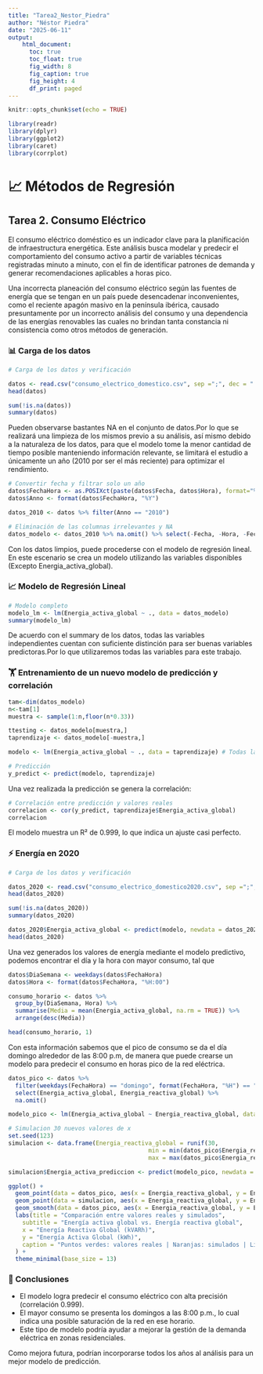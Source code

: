```yaml
---
title: "Tarea2_Nestor_Piedra"
author: "Néstor Piedra"
date: "2025-06-11"
output:
    html_document: 
      toc: true
      toc_float: true
      fig_width: 8
      fig_caption: true
      fig_height: 4
      df_print: paged
---
```


```r
knitr::opts_chunk$set(echo = TRUE)
```


```r

library(readr)
library(dplyr)
library(ggplot2)
library(caret)
library(corrplot)

```

# 📈 Métodos de Regresión

## Tarea 2. Consumo Eléctrico

El consumo eléctrico doméstico es un indicador clave para la planificación de infraestructura energética. Este análisis busca modelar y predecir el comportamiento del consumo activo a partir de variables técnicas registradas minuto a minuto, con el fin de identificar patrones de demanda y generar recomendaciones aplicables a horas pico.

Una incorrecta planeación del consumo eléctrico según las fuentes de energía que se tengan en un país puede desencadenar inconvenientes, como el reciente apagón masivo en la península ibérica, causado presuntamente por un incorrecto análisis del consumo y una dependencia de las energías renovables las cuales no brindan tanta constancia ni consistencia como otros métodos de generación.

### 📊 Carga de los datos

```r

# Carga de los datos y verificación

datos <- read.csv("consumo_electrico_domestico.csv", sep =";", dec = ".", header=TRUE, stringsAsFactors = TRUE)
head(datos)

sum(!is.na(datos))
summary(datos)

```
Pueden observarse bastantes NA en el conjunto de datos.Por lo que se realizará una limpieza de los mismos previo a su análisis, así mismo debido a la naturaleza de los datos, para que el modelo tome la menor cantidad de tiempo posible manteniendo información relevante, se limitará el estudio a únicamente un año (2010 por ser el más reciente) para optimizar el rendimiento.

```r

# Convertir fecha y filtrar solo un año 
datos$FechaHora <- as.POSIXct(paste(datos$Fecha, datos$Hora), format="%d/%m/%Y %H:%M:%S")
datos$Anno <- format(datos$FechaHora, "%Y")

datos_2010 <- datos %>% filter(Anno == "2010")

# Eliminación de las columnas irrelevantes y NA
datos_modelo <- datos_2010 %>% na.omit() %>% select(-Fecha, -Hora, -FechaHora, -Anno) 
```

Con los datos limpios, puede procederse con el modelo de regresión lineal. En este escenario se crea un modelo utilizando las variables disponibles (Excepto Energia_activa_global).

### 📈  Modelo de Regresión Lineal

```r

# Modelo completo
modelo_lm <- lm(Energia_activa_global ~ ., data = datos_modelo)
summary(modelo_lm)

```

De acuerdo con el summary de los datos, todas las variables independientes cuentan con suficiente distinción para ser buenas variables predictoras.Por lo que utilizaremos todas las variables para este trabajo.

### 🏋 Entrenamiento de un nuevo modelo de predicción y correlación

```r

tam<-dim(datos_modelo)
n<-tam[1]
muestra <- sample(1:n,floor(n*0.33))

ttesting <- datos_modelo[muestra,]
taprendizaje <- datos_modelo[-muestra,]

modelo <- lm(Energia_activa_global ~ ., data = taprendizaje) # Todas las variables presentaron *** por lo que se utilizan todas

# Predicción
y_predict <- predict(modelo, taprendizaje)

```

Una vez realizada la predicción se genera la correlación:

```r

# Correlación entre predicción y valores reales
correlacion <- cor(y_predict, taprendizaje$Energia_activa_global)
correlacion

```

El modelo muestra un R² de 0.999, lo que indica un ajuste casi perfecto.


### ⚡ Energía en 2020

```r

# Carga de los datos y verificación

datos_2020 <- read.csv("consumo_electrico_domestico2020.csv", sep =";", dec = ".", header=TRUE, stringsAsFactors = TRUE)
head(datos_2020)

sum(!is.na(datos_2020))
summary(datos_2020)

```

```r

datos_2020$Energia_activa_global <- predict(modelo, newdata = datos_2020)
head(datos_2020)

```


Una vez generados los valores de energía mediante el modelo predictivo, podemos encontrar el día y la hora con mayor consumo, tal que

```r

datos$DiaSemana <- weekdays(datos$FechaHora)
datos$Hora <- format(datos$FechaHora, "%H:00")

consumo_horario <- datos %>%
  group_by(DiaSemana, Hora) %>%
  summarise(Media = mean(Energia_activa_global, na.rm = TRUE)) %>%
  arrange(desc(Media))

head(consumo_horario, 1)

```

Con esta información sabemos que el pico de consumo se da el día domingo alrededor de las 8:00 p.m, de manera que puede crearse un modelo para predecir el consumo en horas pico de la red eléctrica.

```r

datos_pico <- datos %>% 
  filter(weekdays(FechaHora) == "domingo", format(FechaHora, "%H") == "20") %>%
  select(Energia_activa_global, Energia_reactiva_global) %>%
  na.omit()

modelo_pico <- lm(Energia_activa_global ~ Energia_reactiva_global, data = datos_pico)

# Simulacion 30 nuevos valores de x
set.seed(123)
simulacion <- data.frame(Energia_reactiva_global = runif(30, 
                                        min = min(datos_pico$Energia_reactiva_global), 
                                        max = max(datos_pico$Energia_reactiva_global)))

simulacion$Energia_activa_prediccion <- predict(modelo_pico, newdata = simulacion)

ggplot() +
  geom_point(data = datos_pico, aes(x = Energia_reactiva_global, y = Energia_activa_global), color = "darkgreen", alpha = 0.6, size = 2) +
  geom_point(data = simulacion, aes(x = Energia_reactiva_global, y = Energia_activa_prediccion), color = "orange", shape = 17, size = 2.5) +
  geom_smooth(data = datos_pico, aes(x = Energia_reactiva_global, y = Energia_activa_global), method = "lm", se = FALSE, color = "midnightblue", size = 1) +
  labs(title = "Comparación entre valores reales y simulados",
    subtitle = "Energía activa global vs. Energía reactiva global",
    x = "Energía Reactiva Global (kVARh)",
    y = "Energía Activa Global (kWh)",
    caption = "Puntos verdes: valores reales | Naranjas: simulados | Línea azul: tendencia"
  ) +
  theme_minimal(base_size = 13)

```

### 📌 Conclusiones

- El modelo logra predecir el consumo eléctrico con alta precisión (correlación 0.999).
- El mayor consumo se presenta los domingos a las 8:00 p.m., lo cual indica una posible saturación de la red en ese horario.
- Este tipo de modelo podría ayudar a mejorar la gestión de la demanda eléctrica en zonas residenciales.

Como mejora futura, podrían incorporarse todos los años al análisis para un mejor modelo de predicción.

